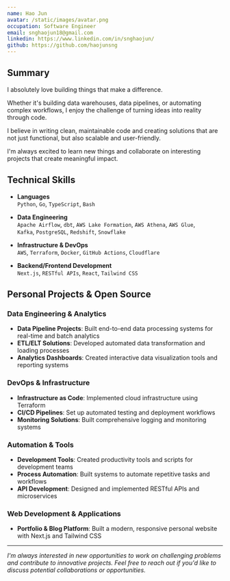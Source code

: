 ```yaml
---
name: Hao Jun
avatar: /static/images/avatar.png
occupation: Software Engineer
email: snghaojun18@gmail.com
linkedin: https://www.linkedin.com/in/snghaojun/
github: https://github.com/haojunsng
---
```


## Summary

I absolutely love building things that make a difference.

Whether it's building data warehouses, data pipelines, or automating complex workflows, I enjoy the challenge of turning ideas into reality through code.

I believe in writing clean, maintainable code and creating solutions that are not just functional, but also scalable and user-friendly.

I'm always excited to learn new things and collaborate on interesting projects that create meaningful impact.

## Technical Skills

- **Languages**  
  `Python`, `Go`, `TypeScript`, `Bash`

- **Data Engineering**  
  `Apache Airflow`, `dbt`, `AWS Lake Formation`, `AWS Athena`, `AWS Glue`,  
  `Kafka`, `PostgreSQL`, `Redshift`, `Snowflake`

- **Infrastructure & DevOps**  
  `AWS`, `Terraform`, `Docker`, `GitHub Actions`, `Cloudflare`

- **Backend/Frontend Development**  
  `Next.js`, `RESTful APIs`, `React`, `Tailwind CSS`

## Personal Projects & Open Source

### **Data Engineering & Analytics**

- **Data Pipeline Projects**: Built end-to-end data processing systems for real-time and batch analytics
- **ETL/ELT Solutions**: Developed automated data transformation and loading processes
- **Analytics Dashboards**: Created interactive data visualization tools and reporting systems

### **DevOps & Infrastructure**

- **Infrastructure as Code**: Implemented cloud infrastructure using Terraform
- **CI/CD Pipelines**: Set up automated testing and deployment workflows
- **Monitoring Solutions**: Built comprehensive logging and monitoring systems

### **Automation & Tools**

- **Development Tools**: Created productivity tools and scripts for development teams
- **Process Automation**: Built systems to automate repetitive tasks and workflows
- **API Development**: Designed and implemented RESTful APIs and microservices

### **Web Development & Applications**

- **Portfolio & Blog Platform**: Built a modern, responsive personal website with Next.js and Tailwind CSS

---

_I'm always interested in new opportunities to work on challenging problems and contribute to innovative projects. Feel free to reach out if you'd like to discuss potential collaborations or opportunities._
